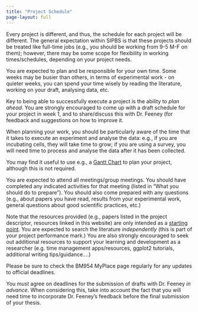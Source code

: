```yaml
---
title: "Project Schedule"
page-layout: full
---
```


Every project is different, and thus, the schedule for each project will be different. The general expectation within SIPBS is that these projects should be treated like full-time jobs (e.g., you should be working from 9-5 M-F on them); however, there may be some scope for flexibility in working times/schedules, depending on your project needs. 

You are expected to plan and be responsible for your own time. Some weeks may be busier than others, in terms of experimental work - on quieter weeks, you can spend your time wisely by reading the literature, working on your draft, analysing data, etc. 

::: callout-tip

Key to being able to successfully execute a project is the ability to *plan ahead*. You are strongly encouraged to come up with a draft schedule for your project in week 1, and to share/discuss this with Dr. Feeney (for feedback and suggestions on how to improve it. 

When planning your work, you should be particularly aware of the time that it takes to execute an experiment and analyse the data: e.g., if you are incubating cells, they will take time to grow; if you are using a survey, you will need time to process and analyse the data after it has been collected.

You may find it useful to use e.g., a [Gantt Chart](https://www.apm.org.uk/resources/find-a-resource/gantt-chart/) to plan your project, although this is not required. 

:::

You are expected to attend all meetings/group meetings. You should have completed any indicated activities for that meeting (listed in “What you should do to prepare”). You should also come prepared with any questions (e.g., about papers you have read, results from your experimental work, general questions about good scientific practices, etc.)

Note that the resources provided (e.g., papers listed in the project descriptor, resources linked in this website) are only intended as a <u>starting point</u>. You are expected to search the literature *independently* (this is part of your project performance mark.) You are also strongly encouraged to seek out additional resources to support your learning and development as a researcher (e.g. time management apps/resources, ggplot2 tutorials, additional writing tips/guidance….)

Please be sure to check the BM954 MyPlace page regularly for any updates to official deadlines.

::: callout-important

You *must* agree on deadlines for the submission of drafts with Dr. Feeney *in advance*. When considering this, take into account the fact that you will need time to incorporate Dr. Feeney's feedback before the final submission of your thesis. 

:::
